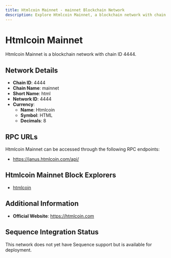 ```yaml
--- 
title: Htmlcoin Mainnet - mainnet Blockchain Network
description: Explore Htmlcoin Mainnet, a blockchain network with chain ID 4444. Learn about its native currency, Htmlcoin, and how to interact with the network.
---
```


# Htmlcoin Mainnet

Htmlcoin Mainnet is a blockchain network with chain ID 4444.

## Network Details

- **Chain ID**: 4444
- **Chain Name**: mainnet
- **Short Name**: html
- **Network ID**: 4444
- **Currency**: 
  - **Name**: Htmlcoin
  - **Symbol**: HTML
  - **Decimals**: 8

## RPC URLs

Htmlcoin Mainnet can be accessed through the following RPC endpoints:

- https://janus.htmlcoin.com/api/

## Htmlcoin Mainnet Block Explorers

- [htmlcoin](https://explorer.htmlcoin.com)

## Additional Information

- **Official Website**: https://htmlcoin.com

## Sequence Integration Status

This network does not yet have Sequence support but is available for deployment.
